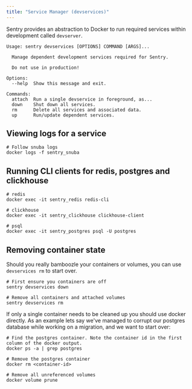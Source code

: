 ```yaml
---
title: "Service Manager (devservices)"
---
```


Sentry provides an abstraction to Docker to run required services within development called `devserver`.

```shell
Usage: sentry devservices [OPTIONS] COMMAND [ARGS]...

  Manage dependent development services required for Sentry.

  Do not use in production!

Options:
  --help  Show this message and exit.

Commands:
  attach  Run a single devservice in foreground, as...
  down    Shut down all services.
  rm      Delete all services and associated data.
  up      Run/update dependent services.
```

## Viewing logs for a service

```shell
# Follow snuba logs
docker logs -f sentry_snuba
```

## Running CLI clients for redis, postgres and clickhouse

```shell
# redis
docker exec -it sentry_redis redis-cli

# clickhouse
docker exec -it sentry_clickhouse clickhouse-client

# psql
docker exec -it sentry_postgres psql -U postgres
```

## Removing container state

Should you really bamboozle your containers or volumes, you can use `devservices rm` to start over.

```shell
# First ensure you containers are off
sentry devservices down

# Remove all containers and attached volumes
sentry devservices rm
```

If only a single container needs to be cleaned up you should use docker
directly.  As an example lets say we've managed to corrupt our postgres
database while working on a migration, and we want to start over:

```shell
# Find the postgres container. Note the container id in the first column of the docker output.
docker ps -a | grep postgres

# Remove the postgres container
docker rm <container-id>

# Remove all unreferenced volumes
docker volume prune
```
